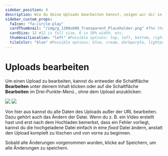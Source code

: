 ---
sidebar_position: 4
description: Wie du deine Uploads bearbeiten kannst, zeigen wir dir in diesem Abschnitt.
sidebar_custom_props:
  faIcon: "fa-circle-play"
  cardThumbnail: "/img/g_1200x600_Transparent_Placeholder.png" #The thumbnail on the category card.
  cardSize: 12 #12 is full size, 6 is 50% width, etc.
  thumbnailLocation: "left" #Possible options: top, left, bottom, right, none
  tileColor: "blue" #Possible options: blue, cream, darkpurple, lightpurple, mauve, orange, pink, none
---

# Uploads bearbeiten

Um einen Upload zu bearbeiten, kannst du entweder die Schaltfläche **<OdyseeIcon type="edit"/> Bearbeiten** unter deinem Inhalt klicken oder auf die Schaltfläche **<OdyseeIcon type="edit"/> Bearbeiten** im Drei-Punkte-Menü <OdyseeIcon type="morevertical"/>, ohne dem Upload anzuklicken:

![](/img/de/more_vertical_card_edit_light.png#light)
![](/img/de/more_vertical_card_edit_dark.png#dark)

Von hier aus kannst du alle Daten des Uploads außer der URL bearbeiten. Dazu gehört auch das Ändern der Datei. Wenn du z. B. ein Video erstellt hast und erst nach dem Hochladen bemerkst, dass ein Fehler vorliegt, kannst du die hochgeladene Datei einfach in eine *fixed* Datei ändern, anstatt den Upload komplett zu löschen und von vorne zu beginnen.

Sobald alle Änderungen vorgenommen wurden, klicke auf <PrimaryOdyseeButton>Speichern</PrimaryOdyseeButton>, um alle Änderungen zu speichern. 
